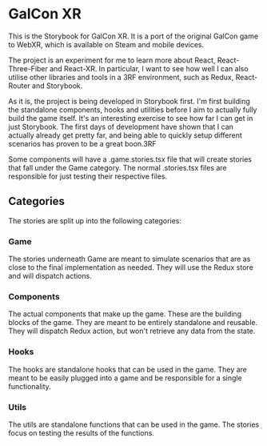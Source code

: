 # GalCon XR

This is the Storybook for GalCon XR. It is a port of the original GalCon game to WebXR, which is available on Steam and mobile devices.

The project is an experiment for me to learn more about React, React-Three-Fiber and React-XR. In particular, I want to see how well I can also utilise other libraries and tools in a 3RF environment, such as Redux, React-Router and Storybook.

As it is, the project is being developed in Storybook first. I'm first building the standalone components, hooks and utilities before I aim to actually fully build the game itself. It's an interesting exercise to see how far I can get in just Storybook. The first days of development have shown that I can actually already get pretty far, and being able to quickly setup different scenarios has proven to be a great boon.3RF

Some components will have a .game.stories.tsx file that will create stories that fall under the Game category. The normal .stories.tsx files are responsible for just testing their respective files.

## Categories
The stories are split up into the following categories:

### Game
The stories underneath Game are meant to simulate scenarios that are as close to the final implementation as needed. They will use the Redux store and will dispatch actions.

### Components
The actual components that make up the game. These are the building blocks of the game. They are meant to be entirely standalone and reusable. They will dispatch Redux action, but won't retrieve any data from the state.

### Hooks
The hooks are standalone hooks that can be used in the game. They are meant to be easily plugged into a game and be responsible for a single functionality.

### Utils
The utils are standalone functions that can be used in the game. The stories focus on testing the results of the functions.
